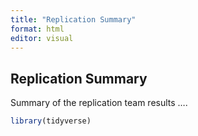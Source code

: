 ```yaml
---
title: "Replication Summary"
format: html
editor: visual
---
```


## Replication Summary

Summary of the replication team results ....

```r
library(tidyverse)
```
